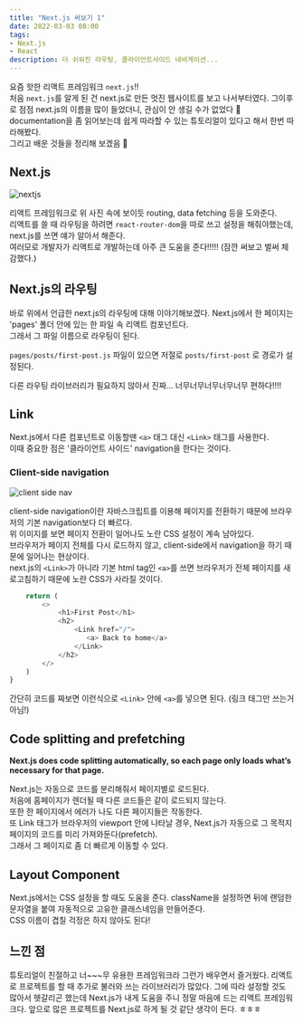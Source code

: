 ```yaml
---
title: "Next.js 써보기 1"
date: 2022-03-03 08:00
tags:
- Next.js
- React
description: 더 쉬워진 라우팅, 클라이언트사이드 네비게이션...
---
```


요즘 핫한 리액트 프레임워크 `next.js`!!  
처음 `next.js`를 알게 된 건 next.js로 만든 멋진 웹사이트를 보고 나서부터였다. 
그이후로 점점 next.js의 이름을 많이 들었더니, 관심이 안 생길 수가 없었다 👀  
documentation을 좀 읽어보는데 쉽게 따라할 수 있는 튜토리얼이 있다고 해서 한번 따라해봤다.  
그리고 배운 것들을 정리해 보겠음 📂

## Next.js

![nextjs](https://nextjs.org/static/images/learn/foundations/next-app.png)

리액트 프레임워크로 위 사진 속에 보이듯 routing, data fetching 등을 도와준다.  
리액트를 쓸 때 라우팅을 하려면 `react-router-dom`을 따로 쓰고 설정을 해줘야했는데, next.js를 쓰면 얘가 알아서 해준다.  
여러모로 개발자가 리액트로 개발하는데 아주 큰 도움을 준다!!!!! (잠깐 써보고 벌써 체감했다.)

## Next.js의 라우팅

바로 위에서 언급한 next.js의 라우팅에 대해 이야기해보겠다. Next.js에서 한 페이지는 'pages' 폴더 안에 있는 한 파일 속 리액트 컴포넌트다.  
그래서 그 파일 이름으로 라우팅이 된다.  

```pages/posts/first-post.js``` 파일이 있으면 저절로 ```posts/first-post``` 로 경로가 설정된다.

다른 라우팅 라이브러리가 필요하지 않아서 진짜... 너무너무너무너무너무 편하다!!!!

## Link

Next.js에서 다른 컴포넌트로 이동할땐 ```<a>``` 태그 대신 ```<Link>``` 태그를 사용한다.  
이때 중요한 점은 '클라이언트 사이드' navigation을 한다는 것이다.

### Client-side navigation

![client side nav](https://nextjs.org/static/images/learn/navigate-between-pages/client-side.gif)

client-side navigation이란 자바스크립트를 이용해 페이지를 전환하기 때문에 브라우저의 기본 navigation보다 더 빠르다.  
위 이미지를 보면 페이지 전환이 일어나도 노란 CSS 설정이 계속 남아있다.  
브라우저가 페이지 전체를 다시 로드하지 않고, client-side에서 navigation을 하기 때문에 일어나는 현상이다.  
next.js의 ```<Link>```가 아니라 기본 html tag인 ```<a>```를 쓰면 브라우저가 전체 페이지를 새로고침하기 때문에 노란 CSS가 사라질 것이다.

```javascript
    return (
        <>
            <h1>First Post</h1>
            <h2>
                <Link href="/">
                   <a> Back to home</a>
                </Link>
            </h2>
        </>
    )
}
```

간단히 코드를 짜보면 이런식으로 ```<Link>``` 안에 ```<a>```를 넣으면 된다. (링크 태그만 쓰는거 아님!)

## Code splitting and prefetching

**Next.js does code splitting automatically, so each page only loads what’s necessary for that page.**

Next.js는 자동으로 코드를 분리해줘서 페이지별로 로드된다.  
처음에 홈페이지가 렌더될 때 다른 코드들은 같이 로드되지 않는다.  
또한 한 페이지에서 에러가 나도 다른 페이지들은 작동한다.  
또 Link 태그가 브라우저의 viewport 안에 나타날 경우, Next.js가 자동으로 그 목적지 페이지의 코드를 미리 가져와둔다(prefetch).  
그래서 그 페이지로 좀 더 빠르게 이동할 수 있다.

## Layout Component

Next.js에서는 CSS 설정을 할 때도 도움을 준다. className을 설정하면 뒤에 랜덤한 문자열을 붙여 자동적으로 고유한 클래스네임을 만들어준다.  
CSS 이름이 겹칠 걱정은 하지 않아도 된다!

## 느낀 점

튜토리얼이 친절하고 너~~~무 유용한 프레임워크라 그런가 배우면서 즐거웠다. 
리액트로 프로젝트를 할 때 추가로 불러와 쓰는 라이브러리가 많았다. 
그에 따라 설정할 것도 많아서 헷갈리곤 했는데 Next.js가 내게 도움을 주니 정말 마음에 드는 리액트 프레임워크다. 
앞으로 많은 프로젝트를 Next.js로 하게 될 것 같단 생각이 든다. ㅎㅎㅎ 
